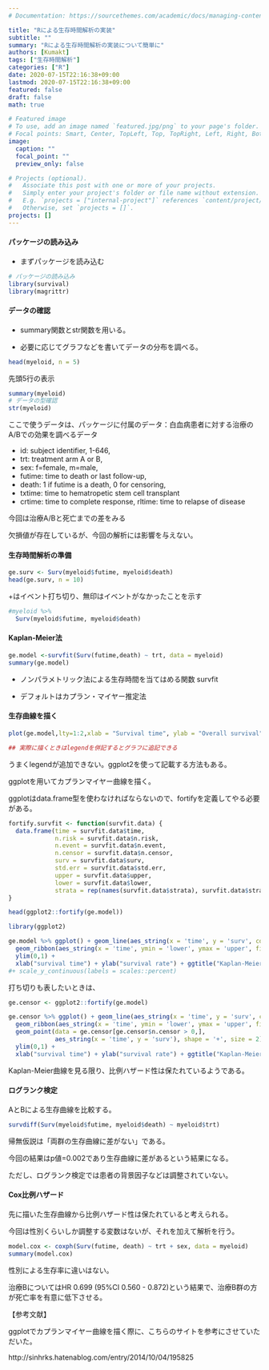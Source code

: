 ```yaml
---
# Documentation: https://sourcethemes.com/academic/docs/managing-content/

title: "Rによる生存時間解析の実装"
subtitle: ""
summary: "Rによる生存時間解析の実装について簡単に"
authors: [Kumakt]
tags: ["生存時間解析"]
categories: ["R"]
date: 2020-07-15T22:16:38+09:00
lastmod: 2020-07-15T22:16:38+09:00
featured: false
draft: false
math: true

# Featured image
# To use, add an image named `featured.jpg/png` to your page's folder.
# Focal points: Smart, Center, TopLeft, Top, TopRight, Left, Right, BottomLeft, Bottom, BottomRight.
image:
  caption: ""
  focal_point: ""
  preview_only: false

# Projects (optional).
#   Associate this post with one or more of your projects.
#   Simply enter your project's folder or file name without extension.
#   E.g. `projects = ["internal-project"]` references `content/project/deep-learning/index.md`.
#   Otherwise, set `projects = []`.
projects: []
---
```


#### パッケージの読み込み

- まずパッケージを読み込む

```r
# パッケージの読み込み
library(survival)
library(magrittr)
```


#### データの確認

- summary関数とstr関数を用いる。

- 必要に応じてグラフなどを書いてデータの分布を調べる。


```r
head(myeloid, n = 5)
```


先頭5行の表示


```r
summary(myeloid)
# データの型確認
str(myeloid)
```


ここで使うデータは、パッケージに付属のデータ：白血病患者に対する治療のA/Bでの効果を調べるデータ

- id: subject identifier, 1-646, 
- trt: treatment arm A or B,  
- sex: f=female, m=male,  
- futime: time to death or last follow-up,  
- death:  1 if futime is a death, 0 for censoring,  
- txtime: time to hematropetic stem cell transplant
- crtime:  time to complete response,  rltime:  time to relapse of disease

今回は治療A/Bと死亡までの差をみる

欠損値が存在しているが、今回の解析には影響を与えない。


#### 生存時間解析の準備

```r
ge.surv <- Surv(myeloid$futime, myeloid$death)
head(ge.surv, n = 10)
```
 
+はイベント打ち切り、無印はイベントがなかったことを示す

```r
#myeloid %>% 
  Surv(myeloid$futime, myeloid$death)
```



#### Kaplan-Meier法

```r
ge.model <-survfit(Surv(futime,death) ~ trt, data = myeloid)
summary(ge.model)
```


- ノンパラメトリック法による生存時間を当てはめる関数 survfit

- デフォルトはカプラン・マイヤー推定法


#### 生存曲線を描く

```r
plot(ge.model,lty=1:2,xlab = "Survival time", ylab = "Overall survival", col = 1:2) %>% legend(locator(1),c("A","B"), lty=c(1,2))

## 実際に描くときはlegendを併記するとグラフに追記できる
```

うまくlegendが追加できない。ggplot2を使って記載する方法もある。

ggplotを用いてカプランマイヤー曲線を描く。

ggplotはdata.frame型を使わなければならないので、fortifyを定義してやる必要がある。

```r
fortify.survfit <- function(survfit.data) {
  data.frame(time = survfit.data$time,
             n.risk = survfit.data$n.risk,
             n.event = survfit.data$n.event,
             n.censor = survfit.data$n.censor,
             surv = survfit.data$surv,
             std.err = survfit.data$std.err,
             upper = survfit.data$upper,
             lower = survfit.data$lower,
             strata = rep(names(survfit.data$strata), survfit.data$strata))
}

head(ggplot2::fortify(ge.model))
```


```r
library(ggplot2)

ge.model %>% ggplot() + geom_line(aes_string(x = 'time', y = 'surv', colour = 'strata')) + 
  geom_ribbon(aes_string(x = 'time', ymin = 'lower', ymax = 'upper', fill = 'strata'), alpha = 0.5) + 
  ylim(0,1) +
  xlab("survival time") + ylab("survival rate") + ggtitle("Kaplan-Meier曲線")
#+ scale_y_continuous(labels = scales::percent)
```


打ち切りも表したいときは、

```r
ge.censor <- ggplot2::fortify(ge.model)  
```


```r

ge.censor %>% ggplot() + geom_line(aes_string(x = 'time', y = 'surv', colour = 'strata')) + 
  geom_ribbon(aes_string(x = 'time', ymin = 'lower', ymax = 'upper', fill = 'strata'), alpha = 0.5) + 
  geom_point(data = ge.censor[ge.censor$n.censor > 0,],
             aes_string(x = 'time', y = 'surv'), shape = '+', size = 2) +
  ylim(0,1) +
  xlab("survival time") + ylab("survival rate") + ggtitle("Kaplan-Meier曲線")
```


Kaplan-Meier曲線を見る限り、比例ハザード性は保たれているようである。


#### ログランク検定

AとBによる生存曲線を比較する。

```r
survdiff(Surv(myeloid$futime, myeloid$death) ~ myeloid$trt)
```


帰無仮説は「両群の生存曲線に差がない」である。

今回の結果はp値=0.002であり生存曲線に差があるという結果になる。

ただし、ログランク検定では患者の背景因子などは調整されていない。


#### Cox比例ハザード

先に描いた生存曲線から比例ハザード性は保たれていると考えられる。

今回は性別くらいしか調整する変数はないが、それを加えて解析を行う。

```r
model.cox <- coxph(Surv(futime, death) ~ trt + sex, data = myeloid)
summary(model.cox)
```


性別による生存率に違いはない。

治療BについてはHR 0.699 (95%CI 0.560 - 0.872)という結果で、治療B群の方が死亡率を有意に低下させる。




【参考文献】

ggplotでカプランマイヤー曲線を描く際に、こちらのサイトを参考にさせていただいた。

http://sinhrks.hatenablog.com/entry/2014/10/04/195825



